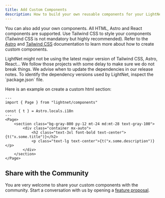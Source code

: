 ```yaml
---
title: Add Custom Components
description: How to build your own reusable components for your LightNet media site.
---
```




You can also add your own components. All HTML, Astro and React components are supported.
Use Tailwind CSS to style your components (Tailwind CSS is not mandatory but highly recommended). 
Refer to the [Astro](https://docs.astro.build/en/basics/astro-components/) and [Tailwind CSS](https://tailwindcss.com/) documentation to learn more about how to create custom components.

<Aside>
LightNet might not be using the latest major version of Tailwind CSS, Astro, React... We follow those projects with some delay to 
make sure we do not break things. We advise when to update the dependencies in our release notes. To identify the dependency versions used by LightNet,
inspect the `package.json` file.
</Aside>

Here is an example on create a custom html section:


```astro
---
import { Page } from "lightnet/components"

const { t } = Astro.locals.i18n
---
<Page>
    <section class="bg-gray-800 py-12 mt-24 md:mt-28 text-gray-100">
        <div class="container mx-auto">
            <h2 class="text-3xl font-bold text-center">{t("x.some.title")}</h2>
            <p class="text-lg text-center">{t("x.some.description")}</p>
        </div>
    </section>
</Page>
```

## Share with the Community

You are very welcome to share your custom components with the community. 
Start a conversation with us by opening a [feature proposal](https://github.com/LightNetDev/LightNet/issues/new?template=---02-feature-proposal.yml).


 
